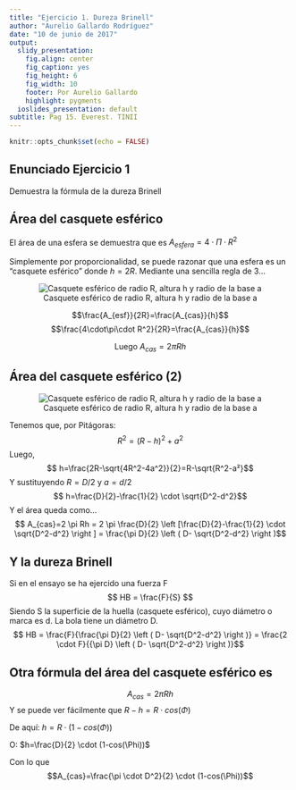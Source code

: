 ```yaml
---
title: "Ejercicio 1. Dureza Brinell"
author: "Aurelio Gallardo Rodríguez"
date: "10 de junio de 2017"
output:
  slidy_presentation:
    fig.align: center
    fig_caption: yes
    fig_height: 6
    fig_width: 10
    footer: Por Aurelio Gallardo
    highlight: pygments
  ioslides_presentation: default
subtitle: Pag 15. Everest. TINII
---
```


```r
knitr::opts_chunk$set(echo = FALSE)
```

## Enunciado Ejercicio 1
<p style="text-align: justify;">
Demuestra la fórmula de la dureza Brinell
</p>

## Área del casquete esférico
<p style="text-align: justify;">
El área de una esfera se demuestra que es $A_{esfera}=4 \cdot \Pi \cdot R^2$ 

Simplemente por proporcionalidad, se puede razonar que una esfera es un "casquete esférico" donde $h=2R$. Mediante una sencilla regla de 3...

<center>
![Casquete esférico de radio R, altura h y radio de la base a](casquete_esferico.png)
</center>

$$\frac{A_{esf}}{2R}=\frac{A_{cas}}{h}$$
$$\frac{4\cdot\pi\cdot R^2}{2R}=\frac{A_{cas}}{h}$$

<center>Luego $A_{cas}=2 \pi R h$</center>
</p>

## Área del casquete esférico (2)
<p style="text-align: justify;">
<center>
![Casquete esférico de radio R, altura h y radio de la base a](casquete_esferico2.png)
</center>

Tenemos que, por Pitágoras:
$$ R^2 = {(R-h)}^2+a^2 $$
Luego, 
$$ h=\frac{2R-\sqrt{4R^2-4a^2}}{2}=R-\sqrt{R^2-a²}$$
Y sustituyendo $R=D/2$ y $a=d/2$
$$ h=\frac{D}{2}-\frac{1}{2} \cdot \sqrt{D^2-d^2}$$
Y el área queda como...
$$ A_{cas}=2 \pi Rh = 2 \pi \frac{D}{2} \left [\frac{D}{2}-\frac{1}{2} \cdot \sqrt{D^2-d^2}  \right ] =  \frac{\pi D}{2} \left ( D- \sqrt{D^2-d^2}  \right )$$

</p>

## Y la dureza Brinell
<p style="text-align: justify;">
Si en el ensayo se ha ejercido una fuerza F
$$ HB = \frac{F}{S} $$
Siendo S la superficie de la huella (casquete esférico), cuyo diámetro o marca es d. La bola tiene un diámetro D.
$$ HB = \frac{F}{\frac{\pi D}{2} \left ( D- \sqrt{D^2-d^2}  \right )} = \frac{2 \cdot F}{{\pi D} \left ( D- \sqrt{D^2-d^2}  \right )}$$

</p>

## Otra fórmula del área del casquete esférico es
$$A_{cas}=2 \pi R h$$
Y se puede ver fácilmente que $R-h=R \cdot cos(\Phi)$

De aquí: $h=R \cdot (1-cos(\Phi))$

O: $h=\frac{D}{2} \cdot (1-cos(\Phi))$

Con lo que 
$$A_{cas}=\frac{\pi \cdot D^2}{2} \cdot (1-cos(\Phi))$$

